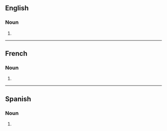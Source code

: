 ==English==

===Noun===
{{head|en|noun plural form}}

# {{plural of|combustible|lang=en}}

----

==French==

===Noun===
{{head|fr|noun plural form|g=m}}

# {{plural of|combustible|lang=fr}}

----

==Spanish==

===Noun===
{{head|es|noun form|g=m-p}}

# {{plural of|combustible|lang=es}}